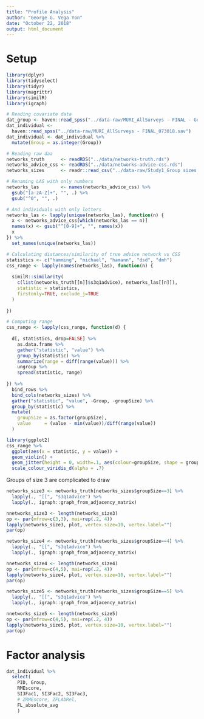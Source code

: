 ```yaml
---
title: "Profile Analysis"
author: "George G. Vega Yon"
date: "October 22, 2018"
output: html_document
---
```


# Setup

```r
library(dplyr)
library(tidyselect)
library(tidyr)
library(magrittr)
library(similR)
library(igraph)
```

```r
# Reading covariate data
dat_group <- haven::read_spss("../data-raw/MURI_AllSurveys - FINAL - Group level data_1.sav")
dat_individual <- 
  haven::read_spss("../data-raw/MURI_AllSurveys - FINAL_073018.sav")
dat_individual <- dat_individual %>%
  mutate(Group = as.integer(Group))
```

```r
# Reading raw daa
networks_truth      <- readRDS("../data/networks-truth.rds")
networks_advice_css <- readRDS("../data/networks-advice-css.rds")
networks_sizes      <- readr::read_csv("../data-raw/Study1_Group sizes.csv")

# Renaming LAS with only numbers
networks_las        <- names(networks_advice_css) %>%
  gsub("[a-zA-Z]+", "", .) %>%
  gsub("^0", "", .)

# And individuals with only letters
networks_las <- lapply(unique(networks_las), function(n) {
  x <- networks_advice_css[which(networks_las == n)]
  names(x) <- gsub("^[0-9]+", "", names(x))
  x
}) %>%
  set_names(unique(networks_las))

# Calculating distances/similarity of true advice network vs CSS
statistics <- c("hamming", "michael", "hamann", "dsd", "dmh")
css_range <- lapply(names(networks_las), function(n) {
  
  similR::similarity(
    c(list(networks_truth[[n]]$s3q1advice), networks_las[[n]]),
    statistic = statistics,
    firstonly=TRUE, exclude_j=TRUE
  )
  
})

# Computing range
css_range <- lapply(css_range, function(d) {
  
  d[, statistics, drop=FALSE] %>%
    as.data.frame %>%
    gather("statistic", "value") %>%
    group_by(statistic) %>%
    summarize(range = diff(range(value))) %>% 
    ungroup %>%
    spread(statistic, range)
  
}) %>%
  bind_rows %>%
  bind_cols(networks_sizes) %>%
  gather("statistic", "value", -Group, -groupSize) %>%
  group_by(statistic) %>%
  mutate(
    groupSize = as.factor(groupSize),
    value     = (value - min(value))/diff(range(value))
  )


```


```r
library(ggplot2)
css_range %>%
  ggplot(aes(x = statistic, y = value)) +
  geom_violin() +
  geom_jitter(height = 0, width=.1, aes(colour=groupSize, shape = groupSize), size=4) +
  scale_colour_viridis_d(alpha = .7) 
```

Groups of size 3 are complicated to draw

```r
networks_size3 <- networks_truth[networks_sizes$groupSize==3] %>%
  lapply(., "[[", "s3q1advice") %>%
  lapply(., igraph::graph_from_adjacency_matrix)

nnetworks_size3 <- length(networks_size3)
op <- par(mfrow=c(3,3), mai=rep(.2, 4))
lapply(networks_size3, plot, vertex.size=10, vertex.label="")
par(op)
```

```r
networks_size4 <- networks_truth[networks_sizes$groupSize==4] %>%
  lapply(., "[[", "s3q1advice") %>%
  lapply(., igraph::graph_from_adjacency_matrix)

nnetworks_size4 <- length(networks_size4)
op <- par(mfrow=c(4,5), mai=rep(.2, 4))
lapply(networks_size4, plot, vertex.size=10, vertex.label="")
par(op)
```


```r
networks_size5 <- networks_truth[networks_sizes$groupSize==5] %>%
  lapply(., "[[", "s3q1advice") %>%
  lapply(., igraph::graph_from_adjacency_matrix)

nnetworks_size5 <- length(networks_size5)
op <- par(mfrow=c(4,5), mai=rep(.2, 4))
lapply(networks_size5, plot, vertex.size=10, vertex.label="")
par(op)
```


# Factor analysis

```r
dat_individual %>%
  select(
    PID, Group,
    RMEscore,
    SI3Fac1, SI3Fac2, SI3Fac3,
    # ZRMEscore, ZFLAbRel,
    FL_absolute_avg
    )
```




